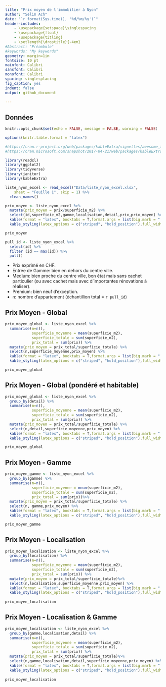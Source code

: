 ```yaml
---
title: "Prix moyen de l'immobilier à Nyon"
author: "Selim Ach"
date: "`r format(Sys.time(), '%d/%m/%y')`"
header-includes:
    - \usepackage{setspace}\singlespacing
    - \usepackage{float}
    - \usepackage{titling}
    - \setlength{\droptitle}{-4em}
#Abstract: "Préambule"
#keywords: "My keywords"
geometry: margin=1in
fontsize: 10 pt
mainfont: Calibri
sansfont: Calibri
monofont: Calibri
spacing: singlesplacing
fig_caption: yes
indent: false
output: github_document
  
---
```


## Données

```r
knitr::opts_chunk$set(echo = FALSE, message = FALSE, warning = FALSE)

options(knitr.table.format = "latex")

#https://cran.r-project.org/web/packages/kableExtra/vignettes/awesome_table_in_html.html
#https://cran.microsoft.com/snapshot/2017-04-21/web/packages/kableExtra/README.html

```

```r
library(readxl)
library(ggplot2)
library(tidyverse)
library(janitor)
library(kableExtra)

```

```r

liste_nyon_excel <- read_excel("Data/liste_nyon_excel.xlsx",
    sheet = "Feuille 1", skip = 1) %>% 
  clean_names()

prix_moyen <- liste_nyon_excel %>% 
  mutate(prix_moyen = prix/superficie_m2) %>% 
  select(id,superficie_m2,gamme,localisation,detail,prix,prix_moyen) %>% 
  kable(format = "latex", booktabs = T,format.args = list(big.mark = "'"),digits = 1) %>%
  kable_styling(latex_options = c("striped", "hold_position"),full_width = F, position="left")

prix_moyen

```

```r

pull_id <- liste_nyon_excel %>% 
  select(id) %>% 
  filter (id == max(id)) %>% 
  pull()

```

- Prix exprimé en CHF.
- Entrée de Gamme: bien en dehors du centre ville.
- Medium: bien proche du centre ville, bon état mais sans cachet particulier (ou avec cachet mais avec d'importantes rénovations à réaliser).
- Premium: bien neuf d'exception.
- n: nombre d'appartement (échantillion total = `r pull_id`)

## Prix Moyen - Global 
```r

prix_moyen_global <- liste_nyon_excel %>% 
  summarise(n=n(),
            superficie_moyenne = mean(superficie_m2),
            superficie_totale = sum(superficie_m2),
            prix_total = sum(prix)) %>% 
  mutate(prix_moyen = prix_total/superficie_totale) %>% 
  select(n,superficie_moyenne,prix_moyen) %>% 
  kable(format = "latex", booktabs = T,format.args = list(big.mark = "'"),digits = 1) %>%
  kable_styling(latex_options = c("striped", "hold_position"),full_width = F, position="left")

prix_moyen_global

```

## Prix Moyen - Global (pondéré et habitable)

```r

prix_moyen_global <- liste_nyon_excel %>% 
  group_by(detail) %>% 
  summarise(n=n(),
            superficie_moyenne = mean(superficie_m2),
            superficie_totale = sum(superficie_m2),
            prix_total = sum(prix)) %>% 
  mutate(prix_moyen = prix_total/superficie_totale) %>% 
  select(n,detail,superficie_moyenne,prix_moyen) %>% 
  kable(format = "latex", booktabs = T,format.args = list(big.mark = "'"),digits = 1) %>%
  kable_styling(latex_options = c("striped", "hold_position"),full_width = F, position="left")

prix_moyen_global

```

## Prix Moyen - Gamme

```r

prix_moyen_gamme <- liste_nyon_excel %>% 
  group_by(gamme) %>% 
  summarise(n=n(),
            superficie_moyenne = mean(superficie_m2),
            superficie_totale = sum(superficie_m2),
            prix_total = sum(prix))%>% 
  mutate(prix_moyen = prix_total/superficie_totale) %>% 
  select(n, gamme,prix_moyen) %>% 
  kable(format = "latex", booktabs = T,format.args = list(big.mark = "'"),digits = 1) %>%
  kable_styling(latex_options = c("striped", "hold_position"),full_width = F, position="left")

prix_moyen_gamme

```

## Prix Moyen - Localisation

```r

prix_moyen_localisation <- liste_nyon_excel %>% 
  group_by(localisation) %>% 
  summarise(n=n(),
            superficie_moyenne = mean(superficie_m2),
            superficie_totale = sum(superficie_m2),
            prix_total = sum(prix)) %>% 
  mutate(prix_moyen = prix_total/superficie_totale)%>% 
  select(n,localisation,superficie_moyenne,prix_moyen) %>% 
  kable(format = "latex", booktabs = T,format.args = list(big.mark = "'"),digits = 1) %>%
  kable_styling(latex_options = c("striped", "hold_position"),full_width = F, position="left")
  
prix_moyen_localisation

```

## Prix Moyen - Localisation & Gamme

```r

prix_moyen_localisation <- liste_nyon_excel %>% 
  group_by(gamme,localisation,detail) %>% 
  summarise(n=n(),
            superficie_moyenne = mean(superficie_m2),
            superficie_totale = sum(superficie_m2),
            prix_total = sum(prix)) %>% 
  mutate(prix_moyen = prix_total/superficie_totale)%>% 
  select(n,gamme,localisation,detail,superficie_moyenne,prix_moyen) %>% 
  kable(format = "latex", booktabs = T,format.args = list(big.mark = "'"),digits = 1) %>%
  kable_styling(latex_options = c("striped", "hold_position"),full_width = F, position="left")
  
prix_moyen_localisation

```

